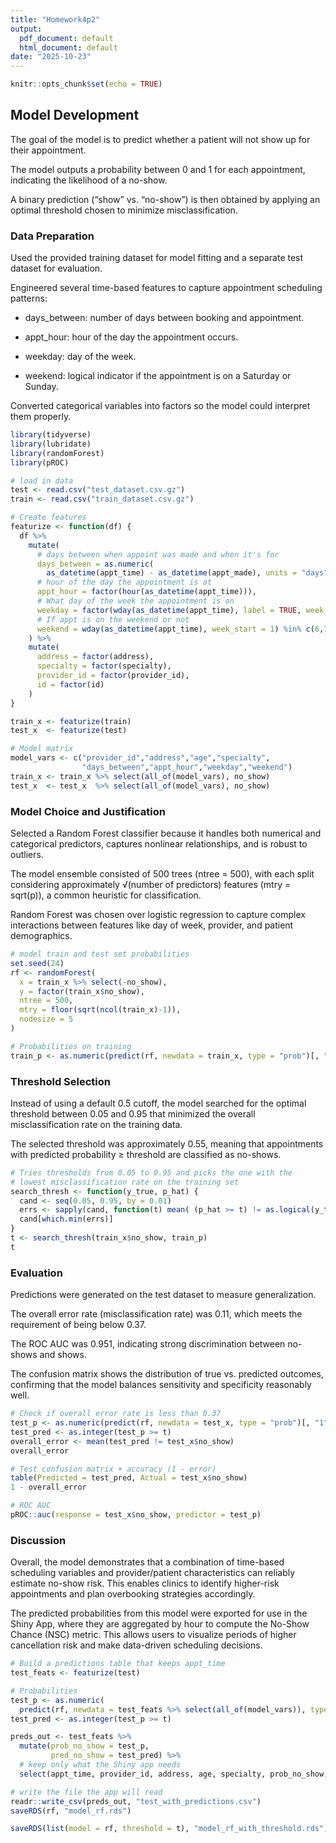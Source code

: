 ```yaml
---
title: "Homework4p2"
output:
  pdf_document: default
  html_document: default
date: "2025-10-23"
---
```


```r
knitr::opts_chunk$set(echo = TRUE)
```

## Model Development

The goal of the model is to predict whether a patient will not show up for their appointment.

The model outputs a probability between 0 and 1 for each appointment, indicating the likelihood of a no-show.

A binary prediction (“show” vs. “no-show”) is then obtained by applying an optimal threshold chosen to minimize misclassification.

### Data Preparation

Used the provided training dataset for model fitting and a separate test dataset for evaluation.

Engineered several time-based features to capture appointment scheduling patterns:

-   days_between: number of days between booking and appointment.

-   appt_hour: hour of the day the appointment occurs.

-   weekday: day of the week.

-   weekend: logical indicator if the appointment is on a Saturday or Sunday.

Converted categorical variables into factors so the model could interpret them properly.

```r
library(tidyverse)
library(lubridate)
library(randomForest)   
library(pROC)         

# load in data
test <- read.csv("test_dataset.csv.gz")
train <- read.csv("train_dataset.csv.gz")
```

```r
# Create features
featurize <- function(df) {
  df %>%
    mutate(
      # days between when appoint was made and when it's for
      days_between = as.numeric(
        as_datetime(appt_time) - as_datetime(appt_made), units = "days"),
      # hour of the day the appointment is at
      appt_hour = factor(hour(as_datetime(appt_time))),
      # What day of the week the appointment is on
      weekday = factor(wday(as_datetime(appt_time), label = TRUE, week_start = 1)),
      # If appt is on the weekend or not
      weekend = wday(as_datetime(appt_time), week_start = 1) %in% c(6,7)
    ) %>%
    mutate(
      address = factor(address),
      specialty = factor(specialty),
      provider_id = factor(provider_id),
      id = factor(id)
    )
}

train_x <- featurize(train)
test_x  <- featurize(test)

# Model matrix
model_vars <- c("provider_id","address","age","specialty",
                "days_between","appt_hour","weekday","weekend")
train_x <- train_x %>% select(all_of(model_vars), no_show)
test_x  <- test_x  %>% select(all_of(model_vars), no_show)

```

### Model Choice and Justification

Selected a Random Forest classifier because it handles both numerical and categorical predictors, captures nonlinear relationships, and is robust to outliers.

The model ensemble consisted of 500 trees (ntree = 500), with each split considering approximately √(number of predictors) features (mtry = sqrt(p)), a common heuristic for classification.

Random Forest was chosen over logistic regression to capture complex interactions between features like day of week, provider, and patient demographics.

```r
# model train and test set probabilities
set.seed(24)
rf <- randomForest(
  x = train_x %>% select(-no_show),
  y = factor(train_x$no_show),
  ntree = 500,
  mtry = floor(sqrt(ncol(train_x)-1)),
  nodesize = 5
)

# Probabilities on training
train_p <- as.numeric(predict(rf, newdata = train_x, type = "prob")[, "1"])

```

### Threshold Selection

Instead of using a default 0.5 cutoff, the model searched for the optimal threshold between 0.05 and 0.95 that minimized the overall misclassification rate on the training data.

The selected threshold was approximately 0.55, meaning that appointments with predicted probability ≥ threshold are classified as no-shows.

```r
# Tries thresholds from 0.05 to 0.95 and picks the one with the 
# lowest misclassification rate on the training set
search_thresh <- function(y_true, p_hat) {
  cand <- seq(0.05, 0.95, by = 0.01)
  errs <- sapply(cand, function(t) mean( (p_hat >= t) != as.logical(y_true) ))
  cand[which.min(errs)]
}
t <- search_thresh(train_x$no_show, train_p)
t

```

### Evaluation

Predictions were generated on the test dataset to measure generalization.

The overall error rate (misclassification rate) was 0.11, which meets the requirement of being below 0.37.

The ROC AUC was 0.951, indicating strong discrimination between no-shows and shows.

The confusion matrix shows the distribution of true vs. predicted outcomes, confirming that the model balances sensitivity and specificity reasonably well.

```r
# Check if overall error rate is less than 0.37
test_p <- as.numeric(predict(rf, newdata = test_x, type = "prob")[, "1"])
test_pred <- as.integer(test_p >= t)
overall_error <- mean(test_pred != test_x$no_show)
overall_error

```

```r
# Test confusion matrix + accuracy (1 - error)
table(Predicted = test_pred, Actual = test_x$no_show)
1 - overall_error

# ROC AUC
pROC::auc(response = test_x$no_show, predictor = test_p)

```

### Discussion

Overall, the model demonstrates that a combination of time-based scheduling variables and provider/patient characteristics can reliably estimate no-show risk. This enables clinics to identify higher-risk appointments and plan overbooking strategies accordingly.

The predicted probabilities from this model were exported for use in the Shiny App, where they are aggregated by hour to compute the No-Show Chance (NSC) metric. This allows users to visualize periods of higher cancellation risk and make data-driven scheduling decisions.

```r
# Build a predictions table that keeps appt_time
test_feats <- featurize(test)

# Probabilities
test_p <- as.numeric(
  predict(rf, newdata = test_feats %>% select(all_of(model_vars)), type = "prob")[, "1"])
test_pred <- as.integer(test_p >= t)

preds_out <- test_feats %>%
  mutate(prob_no_show = test_p,
         pred_no_show = test_pred) %>%
  # keep only what the Shiny app needs
  select(appt_time, provider_id, address, age, specialty, prob_no_show, pred_no_show)

# write the file the app will read
readr::write_csv(preds_out, "test_with_predictions.csv")
saveRDS(rf, "model_rf.rds")

saveRDS(list(model = rf, threshold = t), "model_rf_with_threshold.rds")


```
